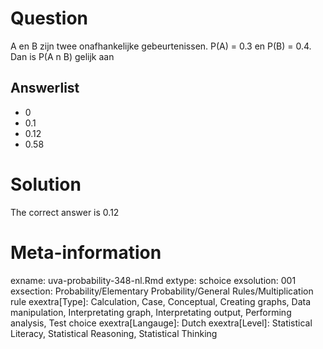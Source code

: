 Question
========

A en B zijn twee onafhankelijke gebeurtenissen. P(A) = 0.3 en P(B) = 0.4. Dan is P(A n B) gelijk aan 

Answerlist
----------
* 0
* 0.1
* 0.12
* 0.58

Solution
========

The correct answer is  0.12 

Meta-information
================
exname: uva-probability-348-nl.Rmd 
extype: schoice 
exsolution: 001 
exsection: Probability/Elementary Probability/General Rules/Multiplication rule
exextra[Type]: Calculation, Case, Conceptual, Creating graphs, Data manipulation, Interpretating graph, Interpretating output, Performing analysis, Test choice 
exextra[Langauge]: Dutch 
exextra[Level]: Statistical Literacy, Statistical Reasoning, Statistical Thinking 
